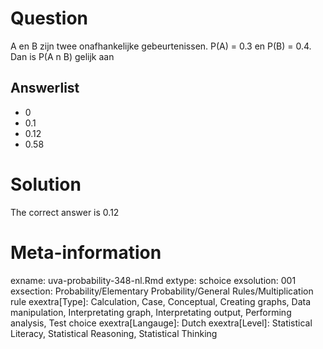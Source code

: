 Question
========

A en B zijn twee onafhankelijke gebeurtenissen. P(A) = 0.3 en P(B) = 0.4. Dan is P(A n B) gelijk aan 

Answerlist
----------
* 0
* 0.1
* 0.12
* 0.58

Solution
========

The correct answer is  0.12 

Meta-information
================
exname: uva-probability-348-nl.Rmd 
extype: schoice 
exsolution: 001 
exsection: Probability/Elementary Probability/General Rules/Multiplication rule
exextra[Type]: Calculation, Case, Conceptual, Creating graphs, Data manipulation, Interpretating graph, Interpretating output, Performing analysis, Test choice 
exextra[Langauge]: Dutch 
exextra[Level]: Statistical Literacy, Statistical Reasoning, Statistical Thinking 
